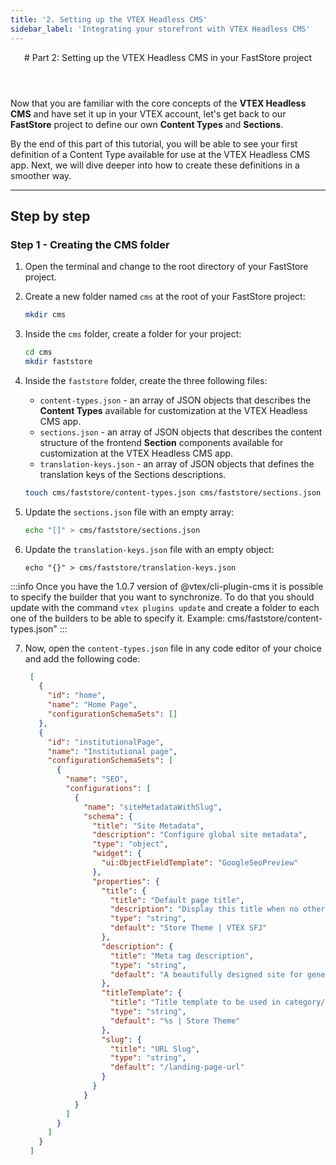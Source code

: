 ```yaml
---
title: '2. Setting up the VTEX Headless CMS'
sidebar_label: 'Integrating your storefront with VTEX Headless CMS'
---
```



<header>
# Part 2: Setting up the VTEX Headless CMS in your FastStore project
</header>

Now that you are familiar with the core concepts of the **VTEX Headless CMS** and have set it up in your VTEX account, let's get back to our **FastStore** project to define our own **Content Types** and **Sections**.

By the end of this part of this tutorial, you will be able to see your first definition of a Content Type available for use at the VTEX Headless CMS app. Next, we will dive deeper into how to create these definitions in a smoother way.

---

## Step by step

### Step 1 - Creating the CMS folder

1. Open the terminal and change to the root directory of your FastStore project.
2. Create a new folder named `cms` at the root of your FastStore project:

    ```bash
    mkdir cms
    ```

3. Inside the `cms` folder, create a folder for your project:

    ```bash
    cd cms
    mkdir faststore
    ```
4. Inside the `faststore` folder, create the three following files:

    - `content-types.json` - an array of JSON objects that describes the **Content Types** available for customization at the VTEX Headless CMS app.
    - `sections.json` - an array of JSON objects that describes the content structure of the frontend **Section** components available for customization at the VTEX Headless CMS app.
    - `translation-keys.json` - an array of JSON objects that defines the translation keys of the Sections descriptions.

    ```bash
    touch cms/faststore/content-types.json cms/faststore/sections.json cms/faststore/translation-keys.json
    ```

5. Update the `sections.json` file with an empty array:

   ```bash
   echo "[]" > cms/faststore/sections.json
   ```
6. Update the `translation-keys.json` file with an empty object:
   ```
   echo "{}" > cms/faststore/translation-keys.json
   ```
 
    
 :::info
  Once you have the 1.0.7 version of @vtex/cli-plugin-cms it is possible to specify the builder that you want to synchronize.  To do that you should update with the    command ```vtex plugins update``` and create a folder to each one of the builders to be able to specify it. Example: cms/faststore/content-types.json"
:::

7. Now, open the `content-types.json` file in any code editor of your choice and add the following code:

   ```json filename="cms/faststore/content-types.json" copy 
    [
      {
        "id": "home",
        "name": "Home Page",
        "configurationSchemaSets": []
      },
      {
        "id": "institutionalPage",
        "name": "Institutional page",
        "configurationSchemaSets": [
          {
            "name": "SEO",
            "configurations": [
              {
                "name": "siteMetadataWithSlug",
                "schema": {
                  "title": "Site Metadata",
                  "description": "Configure global site metadata",
                  "type": "object",
                  "widget": {
                    "ui:ObjectFieldTemplate": "GoogleSeoPreview"
                  },
                  "properties": {
                    "title": {
                      "title": "Default page title",
                      "description": "Display this title when no other tile is available",
                      "type": "string",
                      "default": "Store Theme | VTEX SFJ"
                    },
                    "description": {
                      "title": "Meta tag description",
                      "type": "string",
                      "default": "A beautifully designed site for general VTEX stores"
                    },
                    "titleTemplate": {
                      "title": "Title template to be used in category/product pages",
                      "type": "string",
                      "default": "%s | Store Theme"
                    },
                    "slug": {
                      "title": "URL Slug",
                      "type": "string",
                      "default": "/landing-page-url"
                    }
                  }
                }
              }
            ]
          }
        ]
      }
    ]
    ```
